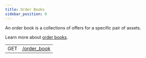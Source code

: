 ```yaml
---
title: Order Books
sidebar_position: 0
---
```



An order book is a collections of offers for a specific pair of assets.

Learn more about [order books](../../../docs/glossary/decentralized-exchange.mdx).

<EndpointsTable title="Endpoints">

|     |                             |
| --- | --------------------------- |
| GET | [/order_book](./single.mdx) |

</EndpointsTable>
